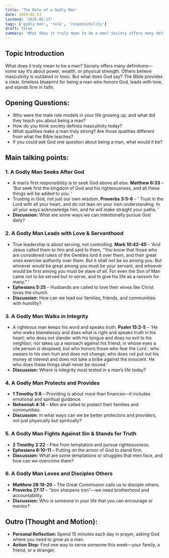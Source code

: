 ```yaml
---
title: 'The Role of a Godly Man'
date: 2025-02-13
lastmod: '2025-02-13'
tags: ['godly men', 'role', 'responsibility']
draft: false
summary: 'What does it truly mean to be a man? Society offers many definitions—some say it’s about power, wealth, or physical strength. Others believe masculinity is outdated or toxic. But...'
---
```


## Topic Introduction

What does it truly mean to be a man? Society offers many definitions—some say it’s about power, wealth, or physical strength. Others believe masculinity is outdated or toxic. But what does God say? The Bible provides a clear, timeless blueprint for being a man who honors God, leads with love, and stands firm in faith.

## Opening Questions:

- Who were the male role models in your life growing up, and what did they teach you about being a man?
- How do you think society defines masculinity today?
- What qualities make a man truly strong? Are those qualities different from what the Bible teaches?
- If you could ask God one question about being a man, what would it be?

## Main talking points:

### **1. A Godly Man Seeks After God**

- A man’s first responsibility is to seek God above all else.
**Matthew 6:33** – 'But seek first the kingdom of God and his righteousness, and all these things will be added to you. '
- Trusting in God, not just our own wisdom.
**Proverbs 3:5-6** – ' Trust in the Lord with all your heart, and do not lean on your own understanding. In all your ways acknowledge him, and he will make straight your paths. '
- **Discussion:** What are some ways we can intentionally pursue God daily?

### **2. A Godly Man Leads with Love & Servanthood**

- True leadership is about serving, not controlling.
**Mark 10:42-45** –  'And Jesus called them to him and said to them, “You know that those who are considered rulers of the Gentiles lord it over them, and their great ones exercise authority over them. But it shall not be so among you. But whoever would be great among you must be your servant, and whoever would be first among you must be slave of all. For even the Son of Man came not to be served but to serve, and to give his life as a ransom for many.” '
- **Ephesians 5:25** – Husbands are called to love their wives like Christ loves the church.
- **Discussion:** How can we lead our families, friends, and communities with humility?

### **3. A Godly Man Walks in Integrity**

- A righteous man keeps his word and speaks truth.
**Psalm 15:2-5** – 'He who walks blamelessly and does what is right and speaks truth in his heart; who does not slander with his tongue and does no evil to his neighbor, nor takes up a reproach against his friend; in whose eyes a vile person is despised, but who honors those who fear the Lord ; who swears to his own hurt and does not change; who does not put out his money at interest and does not take a bribe against the innocent. He who does these things shall never be moved.'
- **Discussion:** Where is integrity most tested in a man’s life today?

### **4. A Godly Man Protects and Provides**

- **1 Timothy 5:8** – Providing is about more than finances—it includes emotional and spiritual guidance.
- **Nehemiah 4:14** – Men are called to protect their families and communities.
- **Discussion:** In what ways can we be better protectors and providers, not just physically but spiritually?

### **5. A Godly Man Fights Against Sin & Stands for Truth**

- **2 Timothy 2:22** – Flee from temptation and pursue righteousness.
- **Ephesians 6:10-11** – Putting on the armor of God to stand firm.
- **Discussion:** What are some temptations or struggles that men face, and how can we overcome them?

### **6. A Godly Man Loves and Disciples Others**

- **Matthew 28:19-20** – The Great Commission calls us to disciple others.
- **Proverbs 27:17** – "Iron sharpens iron"—we need brotherhood and accountability.
- **Discussion:** Who is someone in your life that you can encourage or mentor?

## Outro (Thought and Motion):

- **Personal Reflection:** Spend 15 minutes each day in prayer, asking God where you need to grow as a man.
- **Action Step:** Find one way to serve someone this week—your family, a friend, or a stranger.
